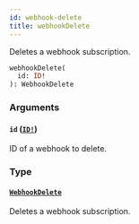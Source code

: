 ```yaml
---
id: webhook-delete
title: webhookDelete
---
```


Deletes a webhook subscription.

```graphql
webhookDelete(
  id: ID!
): WebhookDelete

```

### Arguments

#### `id` ([`ID!`](/api-reference/scalars/id.mdx))

ID of a webhook to delete.

### Type

#### [`WebhookDelete`](/api-reference/objects/webhook-delete.mdx)

Deletes a webhook subscription.
